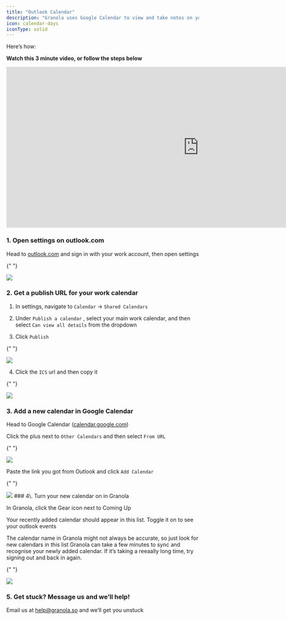---
title: "Outlook Calendar"
description: "Granola uses Google Calendar to view and take notes on your meetings. If you use Outlook for your work calendar, you’ll need to connect it to Google first."
icon: calendar-days
iconType: solid
---

Here’s how:

**Watch this 3 minute video, or follow the steps below**

<iframe
  src="https://www.loom.com/embed/d09ac60fd71246b5b4259347914fef75"
  frameborder="0"
  sandbox="allow-scripts allow-popups allow-top-navigation-by-user-activation allow-forms allow-same-origin allow-storage-access-by-user-activation allow-popups-to-escape-sandbox"
  allowfullscreen=""
  height="420"
  width="1005"
></iframe>

### 1\. Open settings on outlook.com

Head to [outlook.com](http://outlook.com/) and sign in with your work account, then open settings

{" "}
<Frame>
  <img src="/images/outlook-1.webp" />
</Frame>

### 2\. Get a publish URL for your work calendar

1. In settings, navigate to `Calendar` → `Shared Calendars`

2. Under `Publish a calendar` , select your main work calendar, and then select `Can view all details` from the dropdown

3. Click `Publish`

{" "}
<Frame>
  <img src="/images/outlook-2.webp" />
</Frame>

4. Click the `ICS` url and then copy it

{" "}
<Frame>
  <img src="/images/outlook-3.webp" />
</Frame>

### 3\. Add a new calendar in Google Calendar

Head to Google Calendar ([calendar.google.com](http://calendar.google.com/))

Click the plus next to `Other Calendars` and then select `From URL`

{" "}
<Frame>
  <img src="/images/outlook-4.webp" />
</Frame>

Paste the link you got from Outlook and click `Add Calendar`

{" "}
<Frame>
  <img src="/images/outlook-5.webp" />
</Frame>
### 4\. Turn your new calendar on in Granola

In Granola, click the Gear icon next to Coming Up

Your recently added calendar should appear in this list. Toggle it on to see your outlook events

<Info>
  The calendar name in Granola might not always be accurate, so just look for
  new calendars in this list
</Info>

<Note>
  Granola can take a few minutes to sync and recognise your newly added
  calendar. If it’s taking a reeaally long time, try signing out and back in
  again.
</Note>

{" "}
<Frame>
  <img src="/images/outlook-6.webp" />
</Frame>

### 5\. Get stuck? Message us and we’ll help!

Email us at [help@granola.so](mailto:help@granola.so) and we’ll get you unstuck
